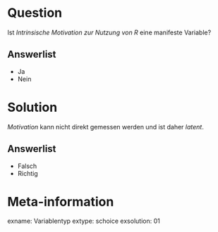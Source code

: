 Question
========

Ist *Intrinsische Motivation zur Nutzung von R* eine manifeste Variable?

Answerlist
----------
* Ja
* Nein


Solution
========

*Motivation* kann nicht direkt gemessen werden und ist daher *latent*.


Answerlist
----------
* Falsch
* Richtig



Meta-information
================
exname: Variablentyp
extype: schoice
exsolution: 01